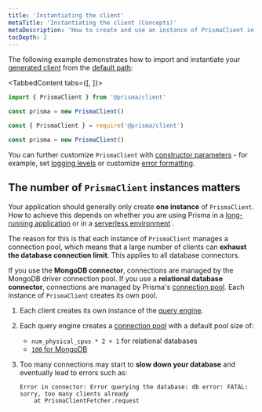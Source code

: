 ```yaml
---
title: 'Instantiating the client'
metaTitle: 'Instantiating the client (Concepts)'
metaDescription: 'How to create and use an instance of PrismaClient in your app.'
tocDepth: 2
---
```


<TopBlock>

The following example demonstrates how to import and instantiate your [generated client](generating-prisma-client) from the [default path](generating-prisma-client#using-a-custom-output-path):

<TabbedContent tabs={[<FileWithIcon text="TypeScript" icon="code"/>, <FileWithIcon text="Javascript" icon="code"/>]}>

<tab>

```ts
import { PrismaClient } from '@prisma/client'

const prisma = new PrismaClient()
```

</tab>

<tab>

```js
const { PrismaClient } = require('@prisma/client')

const prisma = new PrismaClient()
```

</tab>

</TabbedContent>

<Tip>

You can further customize `PrismaClient` with [constructor parameters](/reference/api-reference/prisma-client-reference#prismaclient) <span class="api"></span> - for example, set [logging levels](logging) or customize [error formatting](error-formatting).

</Tip>

</TopBlock>

## The number of `PrismaClient` instances matters

Your application should generally only create **one instance** of `PrismaClient`. How to achieve this depends on whether you are using Prisma in a [long-running application](/guides/performance-and-optimization/connection-management#prismaclient-in-long-running-applications) <span class="guide"></span> or in a [serverless environment](/guides/performance-and-optimization/connection-management#prismaclient-in-serverless-environments) <span class="guide"></span>.

The reason for this is that each instance of `PrismaClient` manages a connection pool, which means that a large number of clients can **exhaust the database connection limit**. This applies to all database connectors.

If you use the **MongoDB connector**, connections are managed by the MongoDB driver connection pool. If you use a **relational database connector**, connections are managed by Prisma's [connection pool](connection-pool). Each instance of `PrismaClient` creates its own pool.

1. Each client creates its own instance of the [query engine](../../prisma-engines/query-engine).
1. Each query engine creates a [connection pool](connection-pool) with a default pool size of:

   - `num_physical_cpus * 2 + 1` for relational databases
   - [`100` for MongoDB](https://docs.mongodb.com/manual/reference/connection-string/#mongodb-urioption-urioption.maxPoolSize)

1. Too many connections may start to **slow down your database** and eventually lead to errors such as:

   ```
   Error in connector: Error querying the database: db error: FATAL: sorry, too many clients already
       at PrismaClientFetcher.request
   ```
